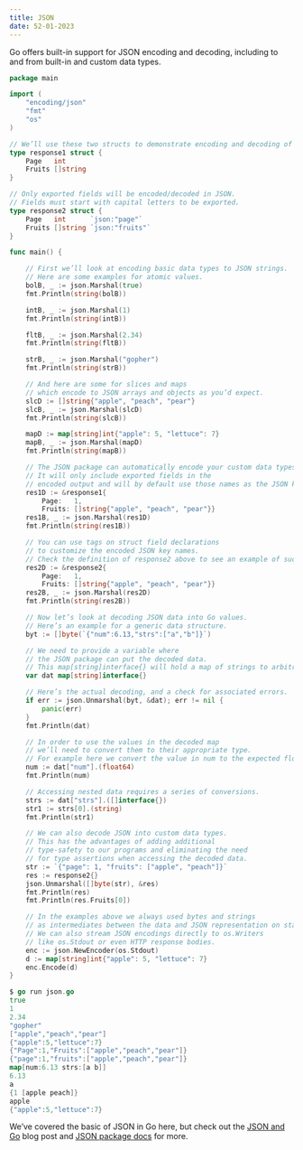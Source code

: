 ```yaml
---
title: JSON 
date: 52-01-2023
---
```

Go offers built-in support for JSON encoding and decoding, including to and from built-in and custom data types.

```go
package main

import (
    "encoding/json"
    "fmt"
    "os"
)

// We’ll use these two structs to demonstrate encoding and decoding of custom types below.
type response1 struct {
    Page   int
    Fruits []string
}

// Only exported fields will be encoded/decoded in JSON.
// Fields must start with capital letters to be exported.
type response2 struct {
    Page   int      `json:"page"`
    Fruits []string `json:"fruits"`
}

func main() {

    // First we’ll look at encoding basic data types to JSON strings.
    // Here are some examples for atomic values.
    bolB, _ := json.Marshal(true)
    fmt.Println(string(bolB))

    intB, _ := json.Marshal(1)
    fmt.Println(string(intB))

    fltB, _ := json.Marshal(2.34)
    fmt.Println(string(fltB))

    strB, _ := json.Marshal("gopher")
    fmt.Println(string(strB))

    // And here are some for slices and maps
    // which encode to JSON arrays and objects as you’d expect.
    slcD := []string{"apple", "peach", "pear"}
    slcB, _ := json.Marshal(slcD)
    fmt.Println(string(slcB))

    mapD := map[string]int{"apple": 5, "lettuce": 7}
    mapB, _ := json.Marshal(mapD)
    fmt.Println(string(mapB))

    // The JSON package can automatically encode your custom data types.
    // It will only include exported fields in the 
    // encoded output and will by default use those names as the JSON keys.
    res1D := &response1{
        Page:   1,
        Fruits: []string{"apple", "peach", "pear"}}
    res1B, _ := json.Marshal(res1D)
    fmt.Println(string(res1B))

    // You can use tags on struct field declarations 
    // to customize the encoded JSON key names.
    // Check the definition of response2 above to see an example of such tags.
    res2D := &response2{
        Page:   1,
        Fruits: []string{"apple", "peach", "pear"}}
    res2B, _ := json.Marshal(res2D)
    fmt.Println(string(res2B))

    // Now let’s look at decoding JSON data into Go values.
    // Here’s an example for a generic data structure.
    byt := []byte(`{"num":6.13,"strs":["a","b"]}`)

    // We need to provide a variable where 
    // the JSON package can put the decoded data.
    // This map[string]interface{} will hold a map of strings to arbitrary data types.
    var dat map[string]interface{}

    // Here’s the actual decoding, and a check for associated errors.
    if err := json.Unmarshal(byt, &dat); err != nil {
        panic(err)
    }
    fmt.Println(dat)

    // In order to use the values in the decoded map
    // we’ll need to convert them to their appropriate type.
    // For example here we convert the value in num to the expected float64 type.
    num := dat["num"].(float64)
    fmt.Println(num)

    // Accessing nested data requires a series of conversions.
    strs := dat["strs"].([]interface{})
    str1 := strs[0].(string)
    fmt.Println(str1)

    // We can also decode JSON into custom data types.
    // This has the advantages of adding additional 
    // type-safety to our programs and eliminating the need 
    // for type assertions when accessing the decoded data.
    str := `{"page": 1, "fruits": ["apple", "peach"]}`
    res := response2{}
    json.Unmarshal([]byte(str), &res)
    fmt.Println(res)
    fmt.Println(res.Fruits[0])

    // In the examples above we always used bytes and strings
    // as intermediates between the data and JSON representation on standard out.
    // We can also stream JSON encodings directly to os.Writers
    // like os.Stdout or even HTTP response bodies.
    enc := json.NewEncoder(os.Stdout)
    d := map[string]int{"apple": 5, "lettuce": 7}
    enc.Encode(d)
}
```

```go
$ go run json.go
true
1
2.34
"gopher"
["apple","peach","pear"]
{"apple":5,"lettuce":7}
{"Page":1,"Fruits":["apple","peach","pear"]}
{"page":1,"fruits":["apple","peach","pear"]}
map[num:6.13 strs:[a b]]
6.13
a
{1 [apple peach]}
apple
{"apple":5,"lettuce":7}
```
We’ve covered the basic of JSON in Go here, but check out the [JSON and Go](https://go.dev/blog/json) blog post and [JSON package docs](https://pkg.go.dev/encoding/json) for more.

